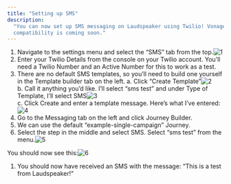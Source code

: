```yaml
---
title: "Setting up SMS"
description:
  "You can now set up SMS messaging on Laudspeaker using Twilio! Vonage
  compatibility is coming soon."
---
```


1. Navigate to the settings menu and select the “SMS” tab from the
   top.![1](/images/guides/getting-started/sms1-bffb7a83e0750f6ac9f8749d1b893e71.png)
2. Enter your Twilio Details from the console on your Twilio account. You’ll
   need a Twilio Number and an Active Number for this to work as a test.
3. There are no default SMS templates, so you’ll need to build one yourself in
   the Template builder tab on the left. a. Click “Create
   Template”![2](/images/guides/getting-started/sms2-0df1aa8be2036c34bb501dd004f844ed.png)  
   b. Call it anything you’d like. I’ll select “sms test” and under Type of
   Template, I’ll select
   SMS![3](/images/guides/getting-started/sms3-26ac5533d92fdaa00480fe2c2eb7ecfd.png)  
   c. Click Create and enter a template message. Here’s what I’ve
   entered:![4](/images/guides/getting-started/sms4-a2d1b9713655ffd9099c27503c811fef.png)
4. Go to the Messaging tab on the left and click Journey Builder.
5. We can use the default “example-single-campaign” Journey.
6. Select the step in the middle and select SMS. Select “sms test” from the
   menu.![5](/images/guides/getting-started/sms5-43a8f078818676b368d9869d553c5b68.png)

You should now see
this:![6](/images/guides/getting-started/sms6-116bcc8b47386feee58fa7d7cf66d16f.png)

1. You should now have received an SMS with the message: “This is a test from
   Laudspeaker!”
